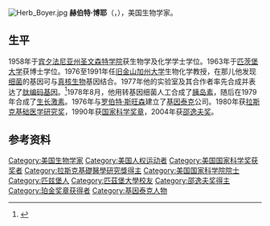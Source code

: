 {{noteTA
|G1=生命科學
}}

[[File:Herb_Boyer.jpg|right]]
'''赫伯特·博耶'''（{{lang-en|Herbert W. Boyer}}，{{bd|1936年|7月10日||}}），美国生物学家。

==生平==
1958年于[[宾夕法尼亚州|宾夕法尼亚州]][[圣文森特学院|圣文森特学院]]获生物学及化学学士学位。1963年于[[匹茨堡大学|匹茨堡大学]]获博士学位。1976至1991年任[[旧金山加州大学|旧金山加州大学]]生物化学教授，在那儿他发现[[细菌|细菌]]的基因可与[[真核生物|真核生物]]基因结合。1977年他的实验室及其合作者率先合成并表达了[[肽编码基因|肽编码基因]]。<ref>{{Cite web |url=http://www.ncbi.nlm.nih.gov/pubmed/412251 |title=Expression in Escherichia coli of a chemically synthesized gene for the hormone somatostatin. Science. 198(4321):1056–63. |access-date=2013-10-18 |archive-date=2016-10-02 |archive-url=https://web.archive.org/web/20161002203321/https://www.ncbi.nlm.nih.gov/pubmed/412251 |dead-url=no }}</ref>1978年8月，他用转基因细菌人工合成了[[胰岛素|胰岛素]]，随后在1979年合成了[[生长激素|生长激素]]。1976年与[[罗伯特·斯旺森|罗伯特·斯旺森]]建立了[[基因泰克|基因泰克]]公司。1980年获[[拉斯克基础医学研究奖|拉斯克基础医学研究奖]]，1990年获[[国家科学奖章|国家科学奖章]]，2004年获[[邵逸夫奖|邵逸夫奖]]。

==参考资料==
{{reflist}}

{{Shaw Prize}}
{{珀金奖章获得者}}
{{Winners of the National Medal of Science|biological}}
{{阿尔伯特·拉斯克基础医学研究奖获得者}}

{{Authority control}}
{{DEFAULTSORT:Boyer}}
[[Category:美国生物学家|Category:美国生物学家]]
[[Category:美国人权运动者|Category:美国人权运动者]]
[[Category:美国国家科学奖获奖者|Category:美国国家科学奖获奖者]]
[[Category:拉斯克基礎醫學研究獎得主|Category:拉斯克基礎醫學研究獎得主]]
[[Category:美国国家科学院院士|Category:美国国家科学院院士]]
[[Category:匹兹堡人|Category:匹兹堡人]]
[[Category:匹茲堡大學校友|Category:匹茲堡大學校友]]
[[Category:邵逸夫奖得主|Category:邵逸夫奖得主]]
[[Category:珀金奖章获得者|Category:珀金奖章获得者]]
[[Category:基因泰克人物|Category:基因泰克人物]]